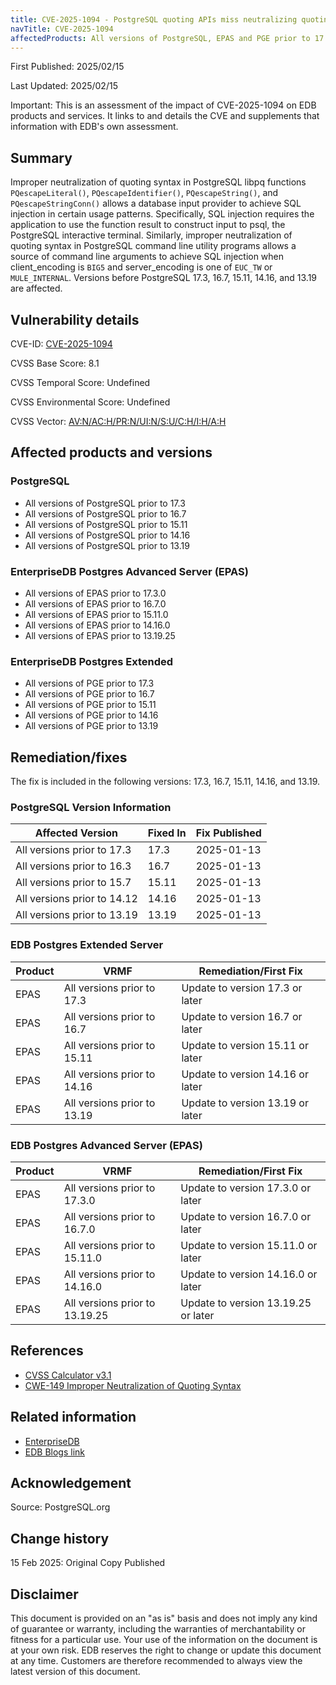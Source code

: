 ```yaml
---
title: CVE-2025-1094 - PostgreSQL quoting APIs miss neutralizing quoting syntax in text that fails encoding validation
navTitle: CVE-2025-1094
affectedProducts: All versions of PostgreSQL, EPAS and PGE prior to 17.3, 16.7, 15.11, 14.16, and 13.19
---
```


First Published: 2025/02/15

Last Updated: 2025/02/15

Important: This is an assessment of the impact of CVE-2025-1094 on EDB products and services. It links to and details the CVE and supplements that information with EDB's own assessment.

## Summary

Improper neutralization of quoting syntax in PostgreSQL libpq functions `PQescapeLiteral()`, `PQescapeIdentifier()`, `PQescapeString()`, and `PQescapeStringConn()` allows a database input provider to achieve SQL injection in certain usage patterns. Specifically, SQL injection requires the application to use the function result to construct input to psql, the PostgreSQL interactive terminal. Similarly, improper neutralization of quoting syntax in PostgreSQL command line utility programs allows a source of command line arguments to achieve SQL injection when client_encoding is `BIG5` and server_encoding is one of `EUC_TW` or `MULE_INTERNAL`. Versions before PostgreSQL 17.3, 16.7, 15.11, 14.16, and 13.19 are affected.

## Vulnerability details

CVE-ID:  [CVE-2025-1094](https://www.postgresql.org/support/security/CVE-2025-1094/)

CVSS Base Score: 8.1

CVSS Temporal Score: Undefined

CVSS Environmental Score: Undefined

CVSS Vector: [AV:N/AC:H/PR:N/UI:N/S:U/C:H/I:H/A:H](https://nvd.nist.gov/vuln-metrics/cvss/v3-calculator?vector=AV:N/AC:H/PR:N/UI:N/S:U/C:H/I:H/A:H&version=3.0)

## Affected products and versions

### PostgreSQL

* All versions of PostgreSQL prior to 17.3
* All versions of PostgreSQL prior to 16.7
* All versions of PostgreSQL prior to 15.11
* All versions of PostgreSQL prior to 14.16
* All versions of PostgreSQL prior to 13.19

### EnterpriseDB Postgres Advanced Server (EPAS)

* All versions of EPAS prior to 17.3.0
* All versions of EPAS prior to 16.7.0
* All versions of EPAS prior to 15.11.0
* All versions of EPAS prior to 14.16.0
* All versions of EPAS prior to 13.19.25

### EnterpriseDB Postgres Extended

* All versions of PGE prior to 17.3
* All versions of PGE prior to 16.7
* All versions of PGE prior to 15.11
* All versions of PGE prior to 14.16
* All versions of PGE prior to 13.19

## Remediation/fixes

The fix is included in the following versions: 17.3, 16.7, 15.11, 14.16, and 13.19.

### PostgreSQL Version Information

| Affected Version            | Fixed In | Fix Published |
|-----------------------------|----------|---------------|
| All versions prior to 17.3  | 17.3     | 2025-01-13    |
| All versions prior to 16.3  | 16.7     | 2025-01-13    |
| All versions prior to 15.7  | 15.11    | 2025-01-13    |
| All versions prior to 14.12 | 14.16    | 2025-01-13    |
| All versions prior to 13.19 | 13.19    | 2025-01-13    |

### EDB Postgres Extended Server

| Product | VRMF                        | Remediation/First Fix            |
|---------|-----------------------------|----------------------------------|
| EPAS    | All versions prior to 17.3  | Update to version 17.3 or later  |
| EPAS    | All versions prior to 16.7  | Update to version 16.7 or later  |
| EPAS    | All versions prior to 15.11 | Update to version 15.11 or later |
| EPAS    | All versions prior to 14.16 | Update to version 14.16 or later |
| EPAS    | All versions prior to 13.19 | Update to version 13.19 or later |

### EDB Postgres Advanced Server (EPAS)

| Product | VRMF                           | Remediation/First Fix                                                                                                                      |
|---------|--------------------------------|--------------------------------------------------------------------------------------------------------------------------------------------|
| EPAS    | All versions prior to 17.3.0   | Update to version 17.3.0 or later                                                                                                          |
| EPAS    | All versions prior to 16.7.0   | Update to version 16.7.0 or later                                                                                                          |
| EPAS    | All versions prior to 15.11.0  | Update to version 15.11.0 or later                                                                                                         |
| EPAS    | All versions prior to 14.16.0  | Update to version 14.16.0 or later                                                                                                         |
| EPAS    | All versions prior to 13.19.25 | Update to version 13.19.25 or later                                                                                                        |

## References

* [CVSS Calculator v3.1](https://www.first.org/cvss/calculator/3.1)
* [CWE-149 Improper Neutralization of Quoting Syntax](https://cwe.mitre.org/data/definitions/149.html)

## Related information

* [EnterpriseDB](https://www.enterprisedb.com/)
* [EDB Blogs link](https://enterprisedb.com/blog/)

## Acknowledgement

Source: PostgreSQL.org

## Change history

15 Feb 2025: Original Copy Published

## Disclaimer

This document is provided on an "as is" basis and does not imply any kind of
guarantee or warranty, including the warranties of merchantability or fitness
for a particular use. Your use of the information on the document is at your own
risk. EDB reserves the right to change or update this document at any time.
Customers are therefore recommended to always view the latest version of this
document.
